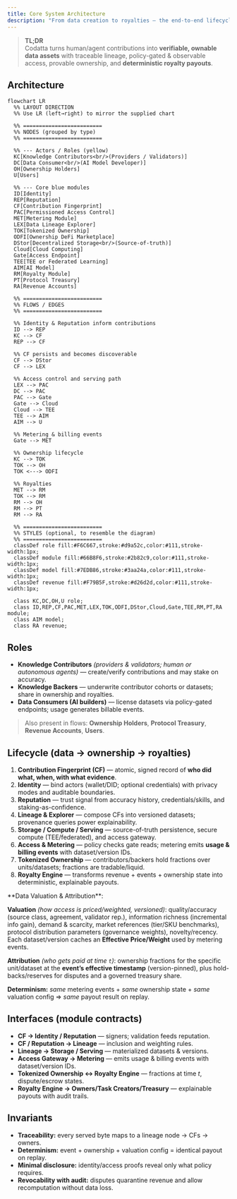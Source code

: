 ```yaml
---
title: Core System Architecture
description: "From data creation to royalties — the end-to-end lifecycle: Contribution Fingerprint → Identity → Reputation → Lineage → Storage/Compute/Serving → Access & Metering → Tokenized Ownership → Royalty Engine."
---
```


> **TL;DR**  
> Codatta turns human/agent contributions into **verifiable, ownable data assets** with traceable lineage, policy-gated & observable access, provable ownership, and **deterministic royalty payouts**.

## Architecture

```mermaid
flowchart LR
  %% LAYOUT DIRECTION
  %% Use LR (left→right) to mirror the supplied chart

  %% =========================
  %% NODES (grouped by type)
  %% =========================

  %% --- Actors / Roles (yellow)
  KC[Knowledge Contributors<br/>(Providers / Validators)]
  DC[Data Consumer<br/>(AI Model Developer)]
  OH[Ownership Holders]
  U[Users]

  %% --- Core blue modules
  ID[Identity]
  REP[Reputation]
  CF[Contribution Fingerprint]
  PAC[Permissioned Access Control]
  MET[Metering Module]
  LEX[Data Lineage Explorer]
  TOK[Tokenized Ownership]
  ODFI[Ownership DeFi Marketplace]
  DStor[Decentralized Storage<br/>(Source-of-truth)]
  Cloud[Cloud Computing]
  Gate[Access Endpoint]
  TEE[TEE or Federated Learning]
  AIM[AI Model]
  RM[Royalty Module]
  PT[Protocol Treasury]
  RA[Revenue Accounts]

  %% =========================
  %% FLOWS / EDGES
  %% =========================

  %% Identity & Reputation inform contributions
  ID --> REP
  KC --> CF
  REP --> CF

  %% CF persists and becomes discoverable
  CF --> DStor
  CF --> LEX

  %% Access control and serving path
  LEX --> PAC
  DC --> PAC
  PAC --> Gate
  Gate --> Cloud
  Cloud --> TEE
  TEE --> AIM
  AIM --> U

  %% Metering & billing events
  Gate --> MET

  %% Ownership lifecycle
  KC --> TOK
  TOK --> OH
  TOK <---> ODFI

  %% Royalties
  MET --> RM
  TOK --> RM
  RM --> OH
  RM --> PT
  RM --> RA

  %% =========================
  %% STYLES (optional, to resemble the diagram)
  %% =========================
  classDef role fill:#F6C667,stroke:#d9a52c,color:#111,stroke-width:1px;
  classDef module fill:#66B8F6,stroke:#2b82c9,color:#111,stroke-width:1px;
  classDef model fill:#7EDB86,stroke:#3aa24a,color:#111,stroke-width:1px;
  classDef revenue fill:#F79B5F,stroke:#d26d2d,color:#111,stroke-width:1px;

  class KC,DC,OH,U role;
  class ID,REP,CF,PAC,MET,LEX,TOK,ODFI,DStor,Cloud,Gate,TEE,RM,PT,RA module;
  class AIM model;
  class RA revenue;
```


## Roles

- **Knowledge Contributors** *(providers & validators; human or autonomous agents)* — create/verify contributions and may stake on accuracy.
- **Knowledge Backers** — underwrite contributor cohorts or datasets; share in ownership and royalties.
- **Data Consumers (AI builders)** — license datasets via policy-gated endpoints; usage generates billable events.

> Also present in flows: **Ownership Holders**, **Protocol Treasury**, **Revenue Accounts**, **Users**.

## Lifecycle (data → ownership → royalties)

1. **Contribution Fingerprint (CF)** — atomic, signed record of **who did what, when, with what evidence**.
2. **Identity** — bind actors (wallet/DID; optional credentials) with privacy modes and auditable boundaries.
3. **Reputation** — trust signal from accuracy history, credentials/skills, and staking-as-confidence.
4. **Lineage & Explorer** — compose CFs into versioned datasets; provenance queries power explainability.
5. **Storage / Compute / Serving** — source-of-truth persistence, secure compute (TEE/federated), and access gateway.
6. **Access & Metering** — policy checks gate reads; metering emits **usage & billing events** with dataset/version IDs.
7. **Tokenized Ownership** — contributors/backers hold fractions over units/datasets; fractions are tradable/liquid.
8. **Royalty Engine** — transforms revenue + events + ownership state into deterministic, explainable payouts.

<Tip>
**Data Valuation & Attribution**:

**Valuation** *(how access is priced/weighted, versioned)*: quality/accuracy (source class, agreement, validator rep.), information richness (incremental info gain), demand & scarcity, market references (tier/SKU benchmarks), protocol distribution parameters (governance weights), novelty/recency. Each dataset/version caches an **Effective Price/Weight** used by metering events.

**Attribution** *(who gets paid at time `t`)*: ownership fractions for the specific unit/dataset at the **event’s effective timestamp** (version-pinned), plus hold-backs/reserves for disputes and a governed treasury share.

**Determinism:** *same* metering events + *same* ownership state + *same* valuation config ⇒ *same* payout result on replay.
</Tip>

## Interfaces (module contracts)

- **CF → Identity / Reputation** — signers; validation feeds reputation.
- **CF / Reputation → Lineage** — inclusion and weighting rules.
- **Lineage → Storage / Serving** — materialized datasets & versions.
- **Access Gateway → Metering** — emits usage & billing events with dataset/version IDs.
- **Tokenized Ownership ↔ Royalty Engine** — fractions at time *t*, dispute/escrow states.
- **Royalty Engine → Owners/Task Creators/Treasury** — explainable payouts with audit trails.

## Invariants

- **Traceability:** every served byte maps to a lineage node → CFs → owners.
- **Determinism:** event + ownership + valuation config = identical payout on replay.
- **Minimal disclosure:** identity/access proofs reveal only what policy requires.
- **Revocability with audit:** disputes quarantine revenue and allow recomputation without data loss.
